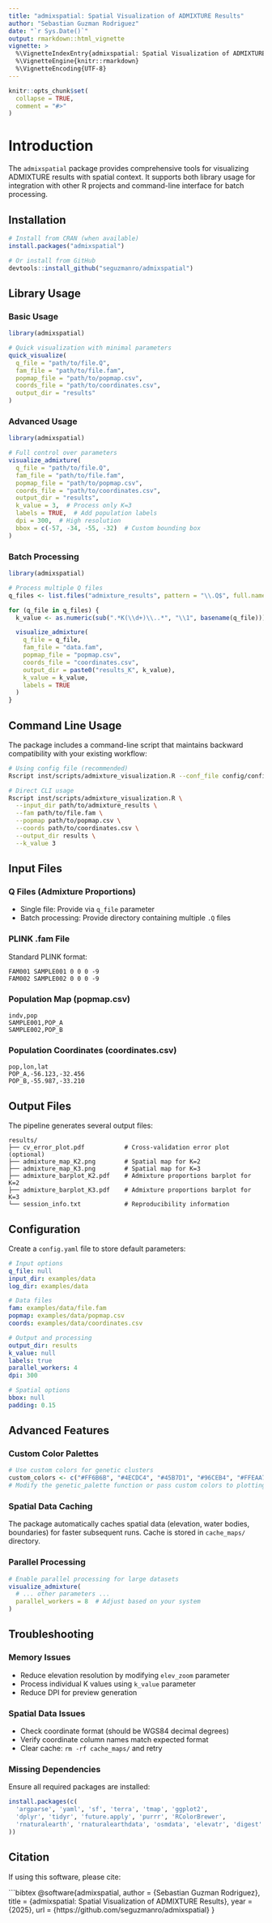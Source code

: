 ```yaml
---
title: "admixspatial: Spatial Visualization of ADMIXTURE Results"
author: "Sebastian Guzman Rodriguez"
date: "`r Sys.Date()`"
output: rmarkdown::html_vignette
vignette: >
  %\VignetteIndexEntry{admixspatial: Spatial Visualization of ADMIXTURE Results}
  %\VignetteEngine{knitr::rmarkdown}
  %\VignetteEncoding{UTF-8}
---
```


```r
knitr::opts_chunk$set(
  collapse = TRUE,
  comment = "#>"
)
```

# Introduction

The `admixspatial` package provides comprehensive tools for visualizing ADMIXTURE results with spatial context. It supports both library usage for integration with other R projects and command-line interface for batch processing.

## Installation

```r
# Install from CRAN (when available)
install.packages("admixspatial")

# Or install from GitHub
devtools::install_github("seguzmanro/admixspatial")
```

## Library Usage

### Basic Usage

```r
library(admixspatial)

# Quick visualization with minimal parameters
quick_visualize(
  q_file = "path/to/file.Q",
  fam_file = "path/to/file.fam",
  popmap_file = "path/to/popmap.csv",
  coords_file = "path/to/coordinates.csv",
  output_dir = "results"
)
```

### Advanced Usage

```r
library(admixspatial)

# Full control over parameters
visualize_admixture(
  q_file = "path/to/file.Q",
  fam_file = "path/to/file.fam",
  popmap_file = "path/to/popmap.csv",
  coords_file = "path/to/coordinates.csv",
  output_dir = "results",
  k_value = 3,  # Process only K=3
  labels = TRUE,  # Add population labels
  dpi = 300,  # High resolution
  bbox = c(-57, -34, -55, -32)  # Custom bounding box
)
```

### Batch Processing

```r
library(admixspatial)

# Process multiple Q files
q_files <- list.files("admixture_results", pattern = "\\.Q$", full.names = TRUE)

for (q_file in q_files) {
  k_value <- as.numeric(sub(".*K(\\d+)\\..*", "\\1", basename(q_file)))

  visualize_admixture(
    q_file = q_file,
    fam_file = "data.fam",
    popmap_file = "popmap.csv",
    coords_file = "coordinates.csv",
    output_dir = paste0("results_K", k_value),
    k_value = k_value,
    labels = TRUE
  )
}
```

## Command Line Usage

The package includes a command-line script that maintains backward compatibility with your existing workflow:

```bash
# Using config file (recommended)
Rscript inst/scripts/admixture_visualization.R --conf_file config/config.yaml

# Direct CLI usage
Rscript inst/scripts/admixture_visualization.R \
  --input_dir path/to/admixture_results \
  --fam path/to/file.fam \
  --popmap path/to/popmap.csv \
  --coords path/to/coordinates.csv \
  --output_dir results \
  --k_value 3
```

## Input Files

### Q Files (Admixture Proportions)
- Single file: Provide via `q_file` parameter
- Batch processing: Provide directory containing multiple `.Q` files

### PLINK .fam File
Standard PLINK format:
```
FAM001 SAMPLE001 0 0 0 -9
FAM002 SAMPLE002 0 0 0 -9
```

### Population Map (popmap.csv)
```
indv,pop
SAMPLE001,POP_A
SAMPLE002,POP_B
```

### Population Coordinates (coordinates.csv)
```
pop,lon,lat
POP_A,-56.123,-32.456
POP_B,-55.987,-33.210
```

## Output Files

The pipeline generates several output files:

```
results/
├── cv_error_plot.pdf           # Cross-validation error plot (optional)
├── admixture_map_K2.png        # Spatial map for K=2
├── admixture_map_K3.png        # Spatial map for K=3
├── admixture_barplot_K2.pdf    # Admixture proportions barplot for K=2
├── admixture_barplot_K3.pdf    # Admixture proportions barplot for K=3
└── session_info.txt            # Reproducibility information
```

## Configuration

Create a `config.yaml` file to store default parameters:

```yaml
# Input options
q_file: null
input_dir: examples/data
log_dir: examples/data

# Data files
fam: examples/data/file.fam
popmap: examples/data/popmap.csv
coords: examples/data/coordinates.csv

# Output and processing
output_dir: results
k_value: null
labels: true
parallel_workers: 4
dpi: 300

# Spatial options
bbox: null
padding: 0.15
```

## Advanced Features

### Custom Color Palettes
```r
# Use custom colors for genetic clusters
custom_colors <- c("#FF6B6B", "#4ECDC4", "#45B7D1", "#96CEB4", "#FFEAA7")
# Modify the genetic_palette function or pass custom colors to plotting functions
```

### Spatial Data Caching
The package automatically caches spatial data (elevation, water bodies, boundaries) for faster subsequent runs. Cache is stored in `cache_maps/` directory.

### Parallel Processing
```r
# Enable parallel processing for large datasets
visualize_admixture(
  # ... other parameters ...
  parallel_workers = 8  # Adjust based on your system
)
```

## Troubleshooting

### Memory Issues
- Reduce elevation resolution by modifying `elev_zoom` parameter
- Process individual K values using `k_value` parameter
- Reduce DPI for preview generation

### Spatial Data Issues
- Check coordinate format (should be WGS84 decimal degrees)
- Verify coordinate column names match expected format
- Clear cache: `rm -rf cache_maps/` and retry

### Missing Dependencies
Ensure all required packages are installed:
```r
install.packages(c(
  'argparse', 'yaml', 'sf', 'terra', 'tmap', 'ggplot2',
  'dplyr', 'tidyr', 'future.apply', 'purrr', 'RColorBrewer',
  'rnaturalearth', 'rnaturalearthdata', 'osmdata', 'elevatr', 'digest'
))
```

## Citation

If using this software, please cite:

```bibtex
@software{admixspatial,
  author = {Sebastian Guzman Rodriguez},
  title = {admixspatial: Spatial Visualization of ADMIXTURE Results},
  year = {2025},
  url = {https://github.com/seguzmanro/admixspatial}
}